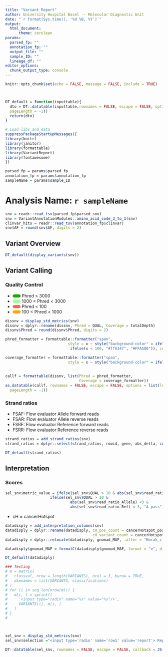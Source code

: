 ```yaml
---
title: "Variant Report"
author: University Hospital Basel -- Molecular Diagnostic Unit
date: "`r format(Sys.time(), '%d %B, %Y')`"
output: 
  html_document:
      theme: cerulean
params:
  parsed_fp: ""
  annotation_fp: ""
  output_file: ""
  sample_ID: ""
  lineage_df: ""
editor_options: 
  chunk_output_type: console
---
```

<style>
.main-container {
    max-width: 940px;
    margin-left: 0;
    margin-right: auto;
}
</style>
```r
knitr::opts_chunk$set(echo = FALSE, message = FALSE, include = TRUE)



DT_default = function(inputtable){
  dto = DT::datatable(inputtable,rownames = FALSE, escape = FALSE, options = list(lengthMenu = list(c(25, 100, -1), c('25', '100', 'All')),
  pageLength = -1))
  return(dto)
}

# Load libs and data
suppressPackageStartupMessages({
library(knitr)
library(janitor)
library(formattable)
library(VariantReport)
library(fontawesome)
})

parsed_fp = params$parsed_fp
annotation_fp = params$annotation_fp
sampleName = params$sample_ID
```

# Analysis Name: `r sampleName`  {.tabset}

```r
snv = readr::read_tsv(parsed_fp$parsed_snv)
snv = VariantAnnotationModules::amino_acid_code_3_to_1(snv)
clinvar_hits = readr::read_tsv(annotation_fp$clinvar)
snv$AF = round(snv$AF, digits = 2)
```

## Variant Overview {.tabset}
```r
DT_default(display_variants(snv))

```

<!-- next main tab -->

## Variant Calling {.tabset }

### Quality Control

* <div style="display: inline-block; width: 25px; height: 10px; background-color: #19A603; border-radius: 10px;"></div> Phred > 3000 
* <div style="display: inline-block; width: 25px; height: 10px; background-color: #99ff99; border-radius: 10px;"></div> 1000 < Phred < 3000 
* <div style="display: inline-block; width: 25px; height: 10px; background-color: #ff6347; border-radius: 10px;"></div> Phred < 100 
* <div style="display: inline-block; width: 25px; height: 10px; background-color: #FFA500; border-radius: 10px;"></div> 100 < Phred < 1000

```r
dissnv = display_std_metrics(snv)
dissnv = dplyr::rename(dissnv, Phred = QUAL, Coverage = totalDepth)
dissnv$Phred = round(dissnv$Phred, digits = 2)

phred_formatter = formattable::formatter("span",
                            style = x ~ style("background-color" = ifelse(x > 1000, "#19A603",
                             ifelse(x < 100, "#ff6347", "#FFA500")), color = "black"))

coverage_formatter = formattable::formatter("span",
                            style = x ~ style("background-color" = ifelse(x > 3000, "#19A603",
                                                                          ifelse(1000 < x & x < 3000, "lightgreen",
                                                                                 ifelse(x < 500, "#ff6347", "#FFA500"))), color = "black"))
callf = formattable(dissnv, list(Phred = phred_formatter,
                                 Coverage = coverage_formatter))
as.datatable(callf, rownames = FALSE, escape = FALSE, options = list(lengthMenu = list(c(25, 100, -1), c('25', '100', 'All')),
  pageLength = -1))
```

### Strand ratios
* FSAF: Flow evaluator Allele forward reads
* FSAR: Flow evaluator Allele reverse reads
* FSRF: Flow evaluator Reference forward reads
* FSRR: Flow evaluator Reference reverse reads

```r
strand_ratios = add_strand_ratios(snv)
strand_ratios = dplyr::select(strand_ratios, rowid, gene, abs_delta, contains("ratio"),contains("FS"))
```

```r
DT_default(strand_ratios)
```

<!-- next main tab -->

## Interpretation {.tabset}

### Scores

```r
sel_snv$metric_value = ifelse(sel_snv$QUAL > 10 & abs(sel_snv$read_ratio_Allele) > 1 &abs(sel_snv$read_ratio_Allele) <3, "B_warning",
                    ifelse(sel_snv$QUAL > 10 &
                             abs(sel_snv$read_ratio_Allele) <3 &
                             abs(sel_snv$read_ratio_Ref) < 3, "A_pass","C_fail"))
```

* cH = cancerHotspot 
```r
datadisply = add_interpretation_columns(snv)
datadisply = dplyr::rename(datadisply, cH_pos_count = cancerHotspot_position_count,
                                       cH_variant_count = cancerHotspot_variant_count)
datadisply = dplyr::relocate(datadisply, gnomad_MAF, .after = "Horak_classification")

datadisply$gnomad_MAF = formatC(datadisply$gnomad_MAF, format = "e", digits = 1)
```


```r
DT_default(datadisply)

```


```r
### Testing
# m = matrix(
#   classval, nrow = length(VARIANTS), ncol = 3, byrow = TRUE,
#   dimnames = list(VARIANTS, classifications)
# )
# for (i in seq_len(nrow(m))) {
#   m[i, ] = sprintf(
#     '<input type="radio" name="%s" value="%s"/>',
#     VARIANTS[i], m[i, ]
#   )
# }
#     



sel_snv = display_std_metrics(snv)
sel_snv$selection ="<input type='radio' name='row1' value='report'> Report<input type='radio' name='row1' value='artefact'> Artefact<input type='radio' name='row1' value='do-not-report'> Do Not Report'"

DT::datatable(sel_snv, rownames = FALSE, escape = FALSE, callback = JS("table.rows().every(function(i, tab, row)"))

```



